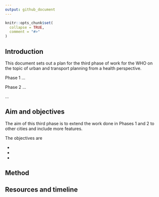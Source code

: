 ```yaml
---
output: github_document
---
```


<!-- README.md is generated from README.Rmd. Please edit that file -->

```r
knitr::opts_chunk$set(
  collapse = TRUE,
  comment = "#>"
)
```

## Introduction

This document sets out a plan for the third phase of work for the WHO on the topic of urban and transport planning from a health perspective.

Phase 1 ...

Phase 2 ...

...

## Aim and objectives

The aim of this third phase is to extend the work done in Phases 1 and 2 to other cities and include more features.

The objectives are 

- 
- 
- 

## Method


## Resources and timeline

